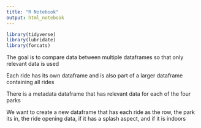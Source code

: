 ```yaml
---
title: "R Notebook"
output: html_notebook
---
```


```r
library(tidyverse)
library(lubridate)
library(forcats)
```

The goal is to compare data between multiple dataframes so that only relevant data is used

Each ride has its own dataframe and is also part of a larger dataframe containing all rides

There is a metadata dataframe that has relevant data for each of the four parks

We want to create a new dataframe that has each ride as the row, the park its in, the ride opening data, if it has a splash aspect, and if it is indoors


